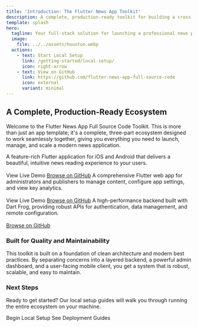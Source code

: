 ```yaml
---
title: 'Introduction: The Flutter News App Toolkit'
description: A complete, production-ready toolkit for building a cross-platform news application.
template: splash
hero:
  tagline: Your full-stack solution for launching a professional news platform. Includes a Flutter mobile app, a web-based dashboard, and a powerful Dart Frog backend.
  image:
    file: ../../assets/houston.webp
  actions:
    - text: Start Local Setup
      link: /getting-started/local-setup/
      icon: right-arrow
    - text: View on GitHub
      link: https://github.com/flutter-news-app-full-source-code
      icon: external
      variant: minimal
---
```



## A Complete, Production-Ready Ecosystem

Welcome to the Flutter News App Full Source Code Toolkit. This is more than just an app template; it's a complete, three-part ecosystem designed to work seamlessly together, giving you everything you need to launch, manage, and scale a modern news application.

<CardGrid>
  <Card title="Mobile Client App" icon="phone">
    A feature-rich Flutter application for iOS and Android that delivers a beautiful, intuitive news reading experience to your users.
    <br /><br />
    <LinkButton href="https://flutter-news-app-full-source-code.github.io/flutter-news-app-mobile-client-full-source-code/" target="_blank">View Live Demo</LinkButton>
    <a href="https://github.com/flutter-news-app-full-source-code/flutter-news-app-mobile-client-full-source-code" target="_blank" style={{ marginLeft: '1rem', fontSize: '0.875rem' }}>Browse on GitHub</a>
  </Card>
  <Card title="Web Dashboard" icon="laptop">
    A comprehensive Flutter web app for administrators and publishers to manage content, configure app settings, and view key analytics.
    <br /><br />
    <LinkButton href="https://flutter-news-app-full-source-code.github.io/flutter-news-app-web-dashboard-full-source-code/" target="_blank">View Live Demo</LinkButton>
    <a href="https://github.com/flutter-news-app-full-source-code/flutter-news-app-web-dashboard-full-source-code" target="_blank" style={{ marginLeft: '1rem', fontSize: '0.875rem' }}>Browse on GitHub</a>
  </Card>
  <Card title="API Server" icon="cloud">
    A high-performance backend built with Dart Frog, providing robust APIs for authentication, data management, and remote configuration.
    <br /><br />
    <a href="https://github.com/flutter-news-app-full-source-code/flutter-news-app-api-server-full-source-code" target="_blank" style={{ fontSize: '0.875rem' }}>Browse on GitHub</a>
  </Card>
</CardGrid>

### Built for Quality and Maintainability

This toolkit is built on a foundation of clean architecture and modern best practices. By separating concerns into a layered backend, a powerful admin dashboard, and a user-facing mobile client, you get a system that is robust, scalable, and easy to maintain.

### Next Steps

Ready to get started? Our local setup guides will walk you through running the entire ecosystem on your machine.

<div style={{ display: 'flex', gap: '1rem', marginTop: '1.5rem' }}>
  <LinkButton href="/getting-started/local-setup">
    Begin Local Setup
  </LinkButton>
  <LinkButton href="/deployment/api-server" variant="secondary">
    See Deployment Guides
  </LinkButton>
</div>
